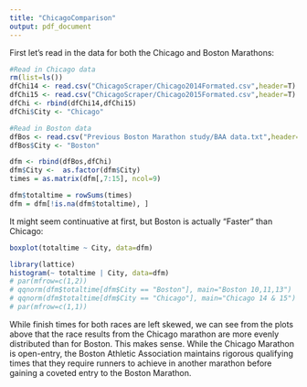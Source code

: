 ```yaml
---
title: "ChicagoComparison"
output: pdf_document
---
```


First let's read in the data for both the Chicago and Boston Marathons: 

```r

#Read in Chicago data 
rm(list=ls())
dfChi14 <- read.csv("ChicagoScraper/Chicago2014Formated.csv",header=T)
dfChi15 <- read.csv("ChicagoScraper/Chicago2015Formated.csv",header=T)
dfChi <- rbind(dfChi14,dfChi15)
dfChi$City <- "Chicago"

#Read in Boston data 
dfBos <- read.csv("Previous Boston Marathon study/BAA data.txt",header=T,sep=" ")
dfBos$City <- "Boston" 

dfm <- rbind(dfBos,dfChi)
dfm$City <-  as.factor(dfm$City) 
times = as.matrix(dfm[,7:15], ncol=9)

dfm$totaltime = rowSums(times)
dfm = dfm[!is.na(dfm$totaltime), ]

```

It might seem continuative at first, but Boston is actually “Faster” than Chicago:

```r
boxplot(totaltime ~ City, data=dfm)
```

```r

library(lattice)
histogram(~ totaltime | City, data=dfm)
# par(mfrow=c(1,2))
# qqnorm(dfm$totaltime[dfm$City == "Boston"], main="Boston 10,11,13")
# qqnorm(dfm$totaltime[dfm$City == "Chicago"], main="Chicago 14 & 15")
# par(mfrow=c(1,1)) 
```

While finish times for both races are left skewed, we can see from the plots above that the race results from the Chicago marathon are more evenly distributed than for Boston. This makes sense. While the Chicago Marathon is open-entry, the Boston Athletic Association maintains rigorous qualifying times that they require runners to achieve in another marathon before gaining a coveted entry to the Boston Marathon.